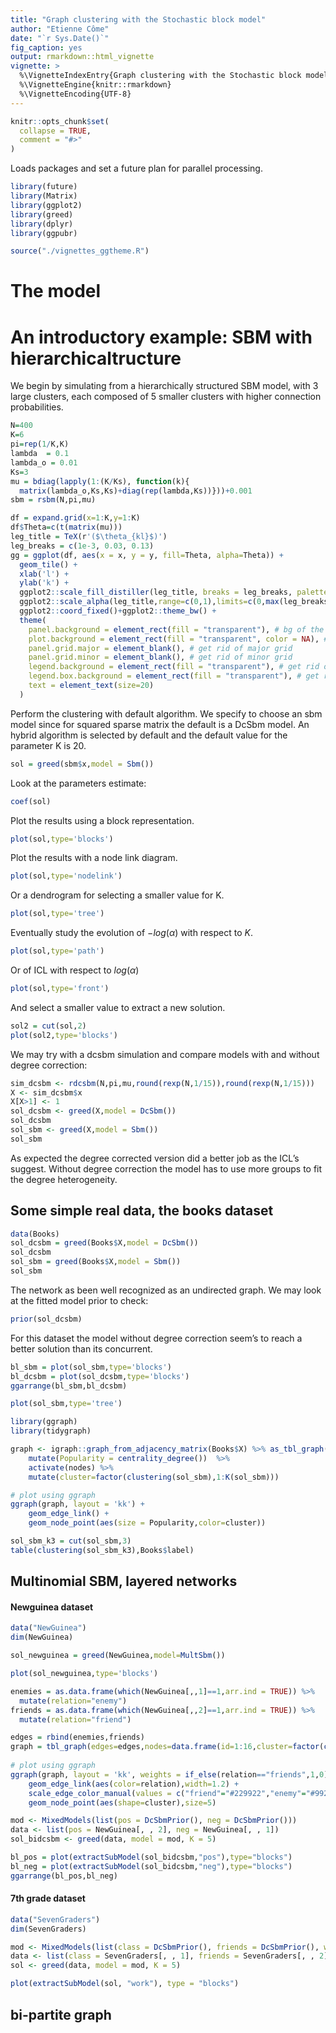 ```yaml
---
title: "Graph clustering with the Stochastic block model"
author: "Etienne Côme"
date: "`r Sys.Date()`"
fig_caption: yes
output: rmarkdown::html_vignette
vignette: >
  %\VignetteIndexEntry{Graph clustering with the Stochastic block model}
  %\VignetteEngine{knitr::rmarkdown}
  %\VignetteEncoding{UTF-8}
---
```


```r
knitr::opts_chunk$set(
  collapse = TRUE,
  comment = "#>"
)
```


Loads packages and set a future plan for parallel processing.
```r
library(future)
library(Matrix)
library(ggplot2)
library(greed)
library(dplyr)
library(ggpubr)
```


```r
source("./vignettes_ggtheme.R")
```

# The model

# An introductory example: SBM with hierarchicaltructure

We begin by simulating from a hierarchically structured SBM model, with 3 large clusters, each composed of 5 smaller clusters with higher connection probabilities.
```r
N=400
K=6
pi=rep(1/K,K)
lambda  = 0.1
lambda_o = 0.01
Ks=3
mu = bdiag(lapply(1:(K/Ks), function(k){
  matrix(lambda_o,Ks,Ks)+diag(rep(lambda,Ks))}))+0.001
sbm = rsbm(N,pi,mu)
```

```r
df = expand.grid(x=1:K,y=1:K)
df$Theta=c(t(matrix(mu)))
leg_title = TeX(r'($\theta_{kl}$)')
leg_breaks = c(1e-3, 0.03, 0.13)
gg = ggplot(df, aes(x = x, y = y, fill=Theta, alpha=Theta)) +
  geom_tile() +
  xlab('l') +
  ylab('k') +
  ggplot2::scale_fill_distiller(leg_title, breaks = leg_breaks, palette="YlOrRd",direction = 1,guide = ggplot2::guide_legend(),limits=c(0,max(leg_breaks))) +
  ggplot2::scale_alpha(leg_title,range=c(0,1),limits=c(0,max(leg_breaks)), breaks = leg_breaks) +
  ggplot2::coord_fixed()+ggplot2::theme_bw() +
  theme(
    panel.background = element_rect(fill = "transparent"), # bg of the panel
    plot.background = element_rect(fill = "transparent", color = NA), # bg of the plot
    panel.grid.major = element_blank(), # get rid of major grid
    panel.grid.minor = element_blank(), # get rid of minor grid
    legend.background = element_rect(fill = "transparent"), # get rid of legend bg
    legend.box.background = element_rect(fill = "transparent"), # get rid of legend panel bg
    text = element_text(size=20)
  )
```


Perform the clustering with default  algorithm. We specify to choose an sbm model since for squared sparse matrix the default is a DcSbm model. An hybrid  algorithm is selected by default and the default value for the parameter K is 20.

```r
sol = greed(sbm$x,model = Sbm())
```

Look at the parameters estimate:

```r
coef(sol)
```

Plot the results using a block representation.

```r
plot(sol,type='blocks')
```



Plot the results with a node link diagram.
```r
plot(sol,type='nodelink')
```

Or a dendrogram for selecting a smaller value for K.
```r
plot(sol,type='tree')
```

Eventually study the evolution of $-log(\alpha)$ with respect to $K$.
```r
plot(sol,type='path')
```

Or of ICL with respect to $log(\alpha)$
```r
plot(sol,type='front')
```

And select a smaller value to extract a new solution.
```r
sol2 = cut(sol,2)
plot(sol2,type='blocks')
```

We may try with a dcsbm simulation and compare models with and without degree correction:

```r
sim_dcsbm <- rdcsbm(N,pi,mu,round(rexp(N,1/15)),round(rexp(N,1/15)))
X <- sim_dcsbm$x
X[X>1] <- 1
sol_dcsbm <- greed(X,model = DcSbm())
sol_dcsbm
sol_sbm <- greed(X,model = Sbm())
sol_sbm
```

As expected the degree corrected version did a better job as the ICL's suggest. Without degree correction the model has to use more groups to fit the degree heterogeneity. 

## Some simple real data, the books dataset

```r
data(Books)
sol_dcsbm = greed(Books$X,model = DcSbm())
sol_dcsbm
sol_sbm = greed(Books$X,model = Sbm())
sol_sbm
```

The network as been well recognized as an undirected graph. We may look at the fitted model prior to check:

```r
prior(sol_dcsbm)
```

For this dataset the model without degree correction seem's to reach a better solution than its concurrent.

```r
bl_sbm = plot(sol_sbm,type='blocks')
bl_dcsbm = plot(sol_dcsbm,type='blocks')
ggarrange(bl_sbm,bl_dcsbm)
```

```r
plot(sol_sbm,type='tree')
```

```r
library(ggraph)
library(tidygraph)

graph <- igraph::graph_from_adjacency_matrix(Books$X) %>% as_tbl_graph() %>% 
    mutate(Popularity = centrality_degree())  %>% 
    activate(nodes) %>%
    mutate(cluster=factor(clustering(sol_sbm),1:K(sol_sbm)))

# plot using ggraph
ggraph(graph, layout = 'kk') + 
    geom_edge_link() + 
    geom_node_point(aes(size = Popularity,color=cluster))

```

```r
sol_sbm_k3 = cut(sol_sbm,3)
table(clustering(sol_sbm_k3),Books$label)
```

## Multinomial SBM, layered networks 

#### Newguinea dataset
```r
data("NewGuinea")
dim(NewGuinea)
```

```r
sol_newguinea = greed(NewGuinea,model=MultSbm())
```

```r
plot(sol_newguinea,type='blocks')
```


```r

enemies = as.data.frame(which(NewGuinea[,,1]==1,arr.ind = TRUE)) %>% 
  mutate(relation="enemy")
friends = as.data.frame(which(NewGuinea[,,2]==1,arr.ind = TRUE)) %>%
  mutate(relation="friend")

edges = rbind(enemies,friends)
graph = tbl_graph(edges=edges,nodes=data.frame(id=1:16,cluster=factor(clustering(sol_newguinea))))                          
                          
# plot using ggraph
ggraph(graph, layout = 'kk', weights = if_else(relation=="friends",1,0)) + 
    geom_edge_link(aes(color=relation),width=1.2) + 
    scale_edge_color_manual(values = c("friend"="#229922","enemy"="#992222"))+
    geom_node_point(aes(shape=cluster),size=5)

```



```r
mod <- MixedModels(list(pos = DcSbmPrior(), neg = DcSbmPrior()))
data <- list(pos = NewGuinea[, , 2], neg = NewGuinea[, , 1])
sol_bidcsbm <- greed(data, model = mod, K = 5)
```

```r
bl_pos = plot(extractSubModel(sol_bidcsbm,"pos"),type="blocks")
bl_neg = plot(extractSubModel(sol_bidcsbm,"neg"),type="blocks")
ggarrange(bl_pos,bl_neg)
```


#### 7th grade dataset


```r
data("SevenGraders")
dim(SevenGraders)
```

```r
mod <- MixedModels(list(class = DcSbmPrior(), friends = DcSbmPrior(), work = DcSbmPrior()))
data <- list(class = SevenGraders[, , 1], friends = SevenGraders[, , 2], work = SevenGraders[, , 3])
sol <- greed(data, model = mod, K = 5)
```

```r
plot(extractSubModel(sol, "work"), type = "blocks")
```

## bi-partite graph



